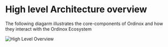 # High level Architecture overview

The following diagarm illustrates the core-components of Ordinox and how they interact with the Ordinox Ecosystem

![High Level Overview](/img/high-level-architecture.jpeg)
